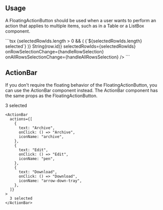 

## Usage

A FloatingActionButton should be used when a user wants to perform an action that applies to multiple items, such as in a Table or a ListBox component.

<Preview>
  <DemoFloatingActionBar />
</Preview>
```tsx
{selectedRowIds.length > 0 && (
  <FloatingActionBar
    actions={[
      {
        text: "Archive",
        onClick: handleArchive,
        iconName: "archive",
      },
      {
        text: "Download",
        onClick: handleDownload,
        iconName: "arrow-down-tray",
      },
    ]}
  >
    {`${selectedRowIds.length} selected`}
  </FloatingActionBar>
)}
<Table
  data={data}
  columns={columns}
  getRowId={(row: DataRow) => String(row.id)}
  selectedRowIds={selectedRowIds}
  onRowSelectionChange={handleRowSelection}
  onAllRowsSelectionChange={handleAllRowsSelection}
/>
```

## ActionBar

If you don't require the floating behavior of the FloatingActionButton, you can use the ActionBar component instead. The ActionBar component has the same props as the FloatingActionButton.

<Preview>
  <ActionBar
    actions={[
      {
        text: "Archive",
        iconName: "archive",
      },
      {
        text: "Edit",
        iconName: "pen",
      },
      {
        text: "Download",
        iconName: "arrow-down-tray",
      },
    ]}
  >
    3 selected
  </ActionBar>
</Preview>

```tsx sandbox
<ActionBar
  actions={[
    {
      text: "Archive",
      onClick: () => "Archive",
      iconName: "archive",
    },
    {
      text: "Edit",
      onClick: () => "Edit",
      iconName: "pen",
    },
    {
      text: "Download",
      onClick: () => "Download",
      iconName: "arrow-down-tray",
    },
  ]}
>
  3 selected
</ActionBar>
```

